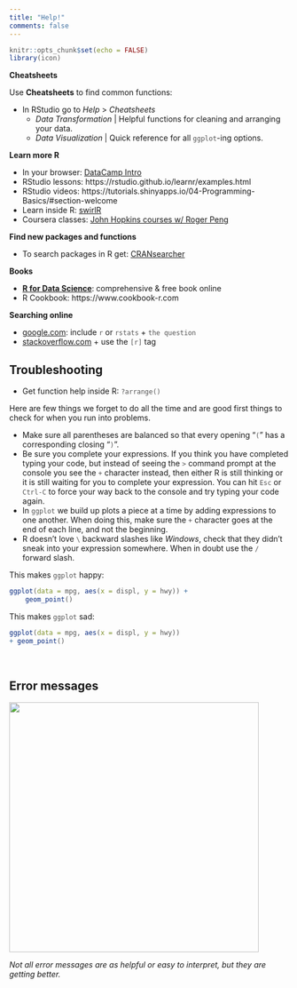 ```yaml
---
title: "Help!"
comments: false
---
```


```r
knitr::opts_chunk$set(echo = FALSE)
library(icon)
```

<style> code {color: #535353 !important;} </style>


__Cheatsheets__

Use __Cheatsheets__ to find common functions: 

- In RStudio go to _Help_ > _Cheatsheets_ 
    - _Data Transformation_ | Helpful functions for cleaning and arranging your data.  
    - _Data Visualization_ | Quick reference for all `ggplot`-ing options. 


__Learn more R__

- In your browser: [DataCamp Intro](https://campus.datacamp.com/courses/free-introduction-to-r/chapter-1-intro-to-basics-1?ex=1)
- RStudio lessons: https://rstudio.github.io/learnr/examples.html
- RStudio videos: https://tutorials.shinyapps.io/04-Programming-Basics/#section-welcome
-	Learn inside R:  [swirlR](https://swirlstats.com/students.html)  
- Coursera classes: [John Hopkins courses w/ Roger Peng](https://www.coursera.org/specializations/jhu-data-science)    

__Find new packages and functions__

- To search packages in R get: [CRANsearcher](https://github.com/RhoInc/CRANsearcher)

__Books__    

- [__R for Data Science__](http://r4ds.had.co.nz/): comprehensive & free book online
- R Cookbook: https://www.cookbook-r.com     
    
__Searching online__

- [google.com](www.google.com): include `r` or `rstats` + `the question`
- [stackoverflow.com](https://stackoverflow.com/questions/12675147/how-can-we-make-xkcd-style-graphs) + use the `[r]` tag



## Troubleshooting

- Get function help inside R: `?arrange()` 

Here are few things we forget to do all the time and are good first things to check for when you run into problems.
  
- Make sure all parentheses are balanced so that every opening "`(`" has a corresponding closing "`)`".
- Be sure you complete your expressions. If you think you have completed typing your code, but instead of seeing the `>` command prompt at the console you see the `+` character instead, then either R is still thinking or it is still waiting for you to complete your expression. You can hit `Esc` or `Ctrl-C` to force your way back to the console and try typing your code again. 
- In `ggplot` we build up plots a piece at a time by adding expressions to one another. When doing this, make sure the `+` character goes at the end of each line, and not the beginning. 
- R doesn't love `\` backward slashes like _Windows_, check that they didn't sneak into your expression somewhere. When in doubt use the `/` forward slash.
  

This makes `ggplot` happy:

```r
ggplot(data = mpg, aes(x = displ, y = hwy)) +
    geom_point()
```

This makes `ggplot` sad:

```r
ggplot(data = mpg, aes(x = displ, y = hwy))
+ geom_point()
```

<br>

## Error messages

<div align="center">
![](../images/warnings and errors.jpeg){width="450"}
</div>

_Not all error messages are as helpful or easy to interpret, but they are getting better._

<br>
